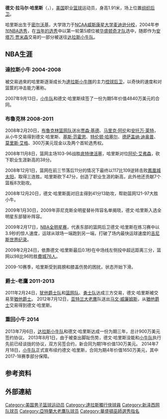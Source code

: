 {{noteTA
|T=zh-hans:德文·哈里斯;zh-hk:迪雲·夏理士;zh-tw:德文·哈里斯;
|G1=NBA
}}
{{Infobox NBA Player
| name = 德文·哈里斯<br>Devin Harris
| image = Devin Harris (26109660767).jpg
| team = 自由球員
| league = [[NBA|NBA]]
| number = 
| height_ft = 6 
| height_in = 3
| weight_lb  = 190
| position = [[控球後衛|控球後衛]]/[[得分後衛|得分後衛]]
| nationality = {{USA}}
| birth_date = {{birth date and age|1983|2|27}}
| birth_place = {{USA}}[[威斯康辛州|威斯康辛州]][[密爾瓦基|密爾瓦基]]
| college = [[威斯康辛大學|威斯康辛大學]]
| draft_round = 1
| draft_pick  = 5
| draft_team = [[華盛頓巫師|華盛頓巫師]]
| draft_year = 2004
| career_start = 2004
| teams  = [[達拉斯小牛|達拉斯小牛]]（2004-2008）<br >[[紐澤西籃網|紐澤西籃網]]（2008-2011）<br >[[猶他爵士|猶他爵士]]（2011-2012）<br >[[亞特蘭大老鷹|亞特蘭大老鷹]]（2012-2013）<br >[[達拉斯獨行俠|達拉斯獨行俠]]（2013-2019）
| highlights= 
* [[NBA全明星賽|NBA全明星賽]]（{{nbay|2008|end}} )
* Consensus second-team [[NCAA_Men's_Basketball_All-Americans|All-American]] ([[2004_NCAA_Men's_Basketball_All-Americans|2004]])
* [[Big_Ten_Conference_Men's_Basketball_Player_of_the_Year|Big Ten Player of the Year]] (2004)
* [[威斯康辛州籃球隊|威斯康辛州籃球隊]] (2001)
}}

'''德文·拉马尔·哈里斯'''（{{lang-en|'''Devin Lamar Harris'''}}，{{bd|1983年|2月27日|||H}}），[[美国|美国]]职业[[篮球|篮球]]运动员，身高1.91米，场上位置[[组织后卫|组织后卫]]。

哈里斯出生于[[密尔沃基|密尔沃基]]，大学效力于[[NCAA|NCAA]][[威斯康星大学麦迪逊分校|威斯康星大学麦迪逊分校]]，2004年参加[[NBA选秀|NBA选秀]]，在[[2004年NBA选秀|当年的选秀]]中以第一轮第5顺位被[[华盛顿奇才队|华盛顿奇才队]]选中，随即作为[[安塔万·贾米森|安塔万·贾米森]]交易的一部分被送往[[达拉斯小牛队|达拉斯小牛队]]。

== NBA生涯 ==
=== 達拉斯小牛 2004-2008===
被交易過來的哈里斯逐渐成长为[[達拉斯小牛隊|達拉斯小牛隊]]的主力[[控球后卫|控球后卫]]，以奇快的速度和对篮筐的冲击能力著称。

2007年9月13日，[[小牛队|小牛队]]和德文·哈里斯续签了一份为期5年价值4840万美元的合同。

=== 布魯克林 2008-2011===
2008年2月20日，[[布魯克林篮网队|布魯克林篮网队]]送出[[贾森·基德|贾森·基德]]、[[马里克·阿伦|马里克·阿伦]]和[[安托万·莱特|安托万·莱特]]，从小牛交易得到德文·哈里斯、[[基斯·范霍恩|基斯·范霍恩]]、[[特伦顿·哈塞尔|特伦顿·哈塞尔]]、[[德萨盖纳·迪奥普|德萨盖纳·迪奥普]]、[[莫里斯·艾格|莫里斯·艾格]]、300万美元现金以及两个首轮选秀权。

2008年11月8日，篮网主场103-96战胜[[底特律活塞|底特律活塞]]，哈里斯对位[[阿伦·艾弗森|阿伦·艾弗森]]，砍下职业生涯新高的38分。

2008年12月1日，篮网在前三节落后11分的情况下最终以117比109逆转击败[[鳳凰城太阳|鳳凰城太阳]]，取得三连胜。哈里斯砍下47分，创造了职业生涯的新高，此外他还贡献7个篮板8次助攻。

2008年12月20日，德文·哈里斯面对旧主得到41分13助攻，帮助篮网121-97大胜小牛。

2009年1月30日，2009年菲尼克斯全明星替补阵容名单揭晓，德文·哈里斯入选全明星东部替补阵容。

2009年2月17日，[[NBA全明星赛|NBA全明星赛]]，代表东部的篮网后卫德文·哈里斯在练习赛中以3.9秒的惊人速度，运球从球场一端跑到另一端，打破了场内最快运球速度的[[吉尼斯世界纪录|吉尼斯世界纪录]]。

2009年2月24日，依靠德文·哈里斯最后0.1秒在中场线左侧投中超远距离三分，篮网以98比96险胜[[費城76人|費城76人]]。

2009-10赛季，哈里斯受到肩膀和膝盖伤势的困扰，状态开始下滑。

===  爵士-老鷹 2011-2013===
2011年2月24日，[[犹他爵士队|犹他爵士队]]和[[篮网队|篮网队]]、[[勇士队|勇士队]]达成三方交易，德文·哈里斯被交易至[[猶他爵士|猶他爵士]]。
2012年7月12日，[[亚特兰大老鹰|亚特兰大老鹰]]队送出[[马文·威廉姆斯|马文·威廉姆斯]]，从[[猶他爵士|猶他爵士]]交易得到德文·哈里斯。

===  重回小牛 2014===
2013年7月6日，[[达拉斯小牛队|达拉斯小牛队]]和德文·哈里斯达成一份为期三年，总计900万美元签约协议。
2013年8月1日，由于被查出脚趾伤势，德文·哈里斯没能和[[小牛队|小牛队]]执行先前已经谈拢的协议，双方另签合约，新合同为期1年价值130万美元。
2014年7月18日，[[小牛队|小牛队]]正式宣布续约德文·哈里斯，合同为期4年价值1650万美元，其中2017-18赛季部分保障。

== 参考资料 ==
{{reflist}}

==外部連結==
{{basketballstats|nba=devin_harris|bbr=h/harride01}}

{{十大联盟年度最佳男子篮球运动员}}
{{2004 NBA Draft}}

{{Authority control}}
{{DEFAULTSORT:Harris, Devin}}
[[Category:美国男子篮球运动员|Category:美国男子篮球运动员]]
[[Category:達拉斯獨行俠球員|Category:達拉斯獨行俠球員]]
[[Category:新泽西网队球员|Category:新泽西网队球员]]
[[Category:亞特蘭大老鷹队球员|Category:亞特蘭大老鷹队球员]]
[[Category:華盛頓巫師選秀指名|Category:華盛頓巫師選秀指名]]